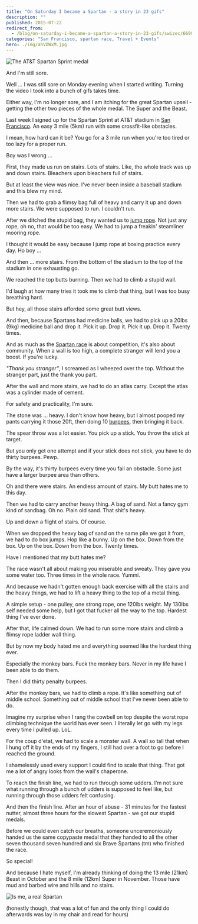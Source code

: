 ```yaml
---
title: "On Saturday I became a Spartan - a story in 23 gifs"
description: ""
published: 2015-07-22
redirect_from:
  - /blog/on-saturday-i-became-a-spartan-a-story-in-23-gifs/swizec/6699
categories: "San Francisco, spartan race, Travel + Events"
hero: ./img/ahVDWxM.jpg
---
```


![The AT&T Spartan Sprint medal](./img/ahVDWxM.jpg)

And I'm still sore.

Well ... I was still sore on Monday evening when I started writing. Turning the video I took into a bunch of gifs takes time.

Either way, I'm no longer sore, and I am itching for the great Spartan upsell - getting the other two pieces of the whole medal. The Super and the Beast.

Last week I signed up for the Spartan Sprint at AT&T stadium in [San Francisco](<http://maps.google.com/maps?ll=37.7833333333,-122.416666667&spn=0.1,0.1&q=37.7833333333,-122.416666667 (San%20Francisco)&t=h> "San Francisco"). An easy 3 mile (5km) run with some crossfit-like obstacles.

I mean, how hard can it be? You go for a 3 mile run when you're too tired or too lazy for a proper run.

Boy was I wrong ...

[](http://i.imgur.com/jemwBxy.gifv)

First, they made us run on stairs. Lots of stairs. Like, the whole track was up and down stairs. Bleachers upon bleachers full of stairs.

[](http://i.imgur.com/X0hPRSQ.gifv)

But at least the view was nice. I've never been inside a baseball stadium and this blew my mind.

[](http://i.imgur.com/T6cjTo1.gifv)

Then we had to grab a flimsy bag full of heavy and carry it up and down more stairs. We were supposed to run. I couldn't run.

[](http://i.imgur.com/hRRqf00.gifv)

After we ditched the stupid bag, they wanted us to [jump rope](http://en.wikipedia.org/wiki/Skipping_rope "Skipping rope"). Not just any rope, oh no, that would be too easy. We had to jump a freakin' steamliner mooring rope.

I thought it would be easy because I jump rope at boxing practice every day. Ho boy ...

[](http://i.imgur.com/HVfZWnM.gifv)

And then ... more stairs. From the bottom of the stadium to the top of the stadium in one exhausting go.

[](http://i.imgur.com/qWXbbuV.gifv)

We reached the top butts burning. Then we had to climb a stupid wall.

I'd laugh at how many tries it took me to climb that thing, but I was too busy breathing hard.

[](http://i.imgur.com/AwlO7sH.gifv)

But hey, all those stairs afforded some great butt views.

[](http://i.imgur.com/TZDQOSf.gifv)

And then, because Spartans had medicine balls, we had to pick up a 20lbs (9kg) medicine ball and drop it. Pick it up. Drop it. Pick it up. Drop it. Twenty times.

[](http://i.imgur.com/UYqw6Cx.gifv)

And as much as the [Spartan race](http://en.wikipedia.org/wiki/Spartan_race "Spartan race") is about competition, it's also about community. When a wall is too high, a complete stranger will lend you a boost. If you're lucky.

_"Thank you stranger"_, I screamed as I wheezed over the top. Without the stranger part, just the thank you part.

[](http://i.imgur.com/5fl3Kb9.gifv)

After the wall and more stairs, we had to do an atlas carry. Except the atlas was a cylinder made of cement.

For safety and practicality, I'm sure.

The stone was ... heavy. I don't know how heavy, but I almost pooped my pants carrying it those 20ft, then doing 10 [burpees](http://en.wikipedia.org/wiki/Burpee_%28exercise%29 "Burpee (exercise)"), then bringing it back.

[](http://i.imgur.com/vcIOKNi.gifv)

The spear throw was a lot easier. You pick up a stick. You throw the stick at target.

[](http://i.imgur.com/y2cxeJ4.gifv)

But you only get one attempt and if your stick does not stick, you have to do thirty burpees. Pewp.

By the way, it's thirty burpees every time you fail an obstacle. Some just have a larger burpee area than others.

[](http://i.imgur.com/MyQ8Pj4.gifv)

Oh and there were stairs. An endless amount of stairs. My butt hates me to this day.

[](http://i.imgur.com/QjCeCnc.gifv)

Then we had to carry another heavy thing. A bag of sand. Not a fancy gym kind of sandbag. Oh no. Plain old sand. That shit's heavy.

Up and down a flight of stairs. Of course.

[](http://i.imgur.com/HXAGvsV.gifv)

When we dropped the heavy bag of sand on the same pile we got it from, we had to do box jumps. Hop like a bunny. Up on the box. Down from the box. Up on the box. Down from the box. Twenty times.

Have I mentioned that my butt hates me?

[](http://i.imgur.com/WiXmGul.gifv)

The race wasn't all about making you miserable and sweaty. They gave you some water too. Three times in the whole race. Yummi.

[](http://i.imgur.com/YckaooP.gifv)

And because we hadn't gotten enough back exercise with all the stairs and the heavy things, we had to lift a heavy thing to the top of a metal thing.

A simple setup - one pulley, one strong rope, one 120lbs weight. My 130lbs self needed some help, but I got that fucker all the way to the top. Hardest thing I've ever done.

[](http://i.imgur.com/sNkcLqq.gifv)

After that, life calmed down. We had to run some more stairs and climb a flimsy rope ladder wall thing.

But by now my body hated me and everything seemed like the hardest thing ever.

[](http://i.imgur.com/JhmAham.gifv)

Especially the monkey bars. Fuck the monkey bars. Never in my life have I been able to do them.

Then I did thirty penalty burpees.

[](http://i.imgur.com/FDfRA3q.gifv)

After the monkey bars, we had to climb a rope. It's like something out of middle school. Something out of middle school that I've never been able to do.

Imagine my surprise when I rang the cowbell on top despite the worst rope climbing technique the world has ever seen. I literally let go with my legs every time I pulled up. LoL.

[](http://i.imgur.com/D4r7pfp.gifv)

For the coup d'etat, we had to scale a monster wall. A wall so tall that when I hung off it by the ends of my fingers, I still had over a foot to go before I reached the ground.

I shamelessly used every support I could find to scale that thing. That got me a lot of angry looks from the wall's chaperone.

[](http://i.imgur.com/hxr5gxu.gifv)

To reach the finish line, we had to run through some udders. I'm not sure what running through a bunch of udders is supposed to feel like, but running through those udders felt confusing.

[](http://i.imgur.com/sdJ8cnJ.gifv)

And then the finish line. After an hour of abuse - 31 minutes for the fastest nutter, almost three hours for the slowest Spartan - we got our stupid medals.

Before we could even catch our breaths, someone unceremoniously handed us the same copypaste medal that they handed to all the other seven thousand seven hundred and six Brave Spartans (tm) who finished the race.

So special!

And because I hate myself, I'm already thinking of doing the 13 mile (21km) Beast in October and the 8 mile (12km) Super in November. Those have mud and barbed wire and hills and no stairs.

![Is me, a real Spartan](./img/images-30852.png)

(honestly though, that was a lot of fun and the only thing I could do afterwards was lay in my chair and read for hours)
